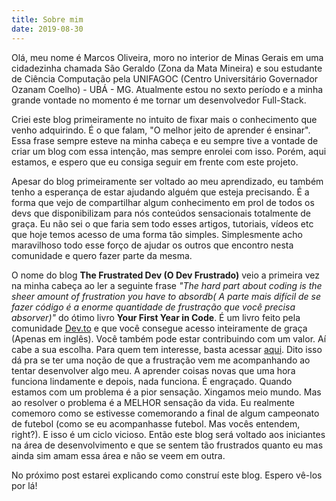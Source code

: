 ```yaml
---
title: Sobre mim
date: 2019-08-30
---
```


Olá, meu nome é Marcos Oliveira, moro no interior de Minas Gerais em uma cidadezinha chamada São Geraldo (Zona da Mata Mineira)
 e sou estudante de Ciência Computação pela UNIFAGOC (Centro Universitário Governador Ozanam Coelho) - UBÁ - MG. Atualmente estou no sexto período e a minha grande vontade no momento é me tornar um desenvolvedor Full-Stack.

Criei este blog primeiramente no intuito de fixar mais o conhecimento que venho adquirindo. É o que falam, "O melhor jeito de aprender é ensinar". Essa frase sempre esteve na minha cabeça e eu sempre tive a vontade de criar um blog com essa intenção, mas sempre enrolei com isso. Porém, aqui estamos, e espero que eu consiga seguir em frente com este projeto.

Apesar do blog primeiramente ser voltado ao meu aprendizado, eu também tenho a esperança de estar ajudando alguém que esteja precisando. É a forma que vejo de compartilhar algum conhecimento em prol de todos os devs que disponibilizam para nós conteúdos sensacionais totalmente de graça. Eu não sei o que faria sem todo esses artigos, tutoriais, vídeos etc que hoje temos acesso de uma forma tão simples. Simplesmente acho maravilhoso todo esse forço de ajudar os outros que encontro nesta comunidade e quero fazer parte da mesma.

O nome do blog **The Frustrated Dev (O Dev Frustrado)** veio a primeira vez na minha cabeça ao ler a seguinte frase *"The hard part about coding is the sheer amount of frustration you have to absordb(
A parte mais difícil de se fazer código é a enorme quantidade de frustração que você precisa absorver)"* do ótimo livro **Your First Year in Code**.
É um livro feito pela comunidade [Dev.to](https://dev.to/) e que você consegue acesso inteiramente de graça (Apenas em inglês). Você também pode estar contribuindo com um valor. Aí cabe a sua escolha.
Para quem tem interesse, basta acessar [aqui](https://leanpub.com/firstyearincode). Dito isso dá pra se ter uma noção de que a frustração vem me acompanhando ao tentar desenvolver algo meu. A aprender coisas novas que uma hora funciona lindamente e depois, nada funciona. É engraçado. Quando estamos com um problema é a pior sensação. Xingamos meio mundo. Mas ao resolver o problema é a MELHOR sensação da vida. Eu realmente comemoro como se estivesse comemorando a final de algum campeonato de futebol (como se eu acompanhasse futebol. Mas vocês entendem, right?). E isso é um ciclo vicioso.
Então este blog será voltado aos iniciantes na área de desenvolvimento e que se sentem tão frustrados quanto eu mas ainda sim amam essa área e não se veem em outra.

No próximo post estarei explicando como construí este blog. Espero vê-los por lá!